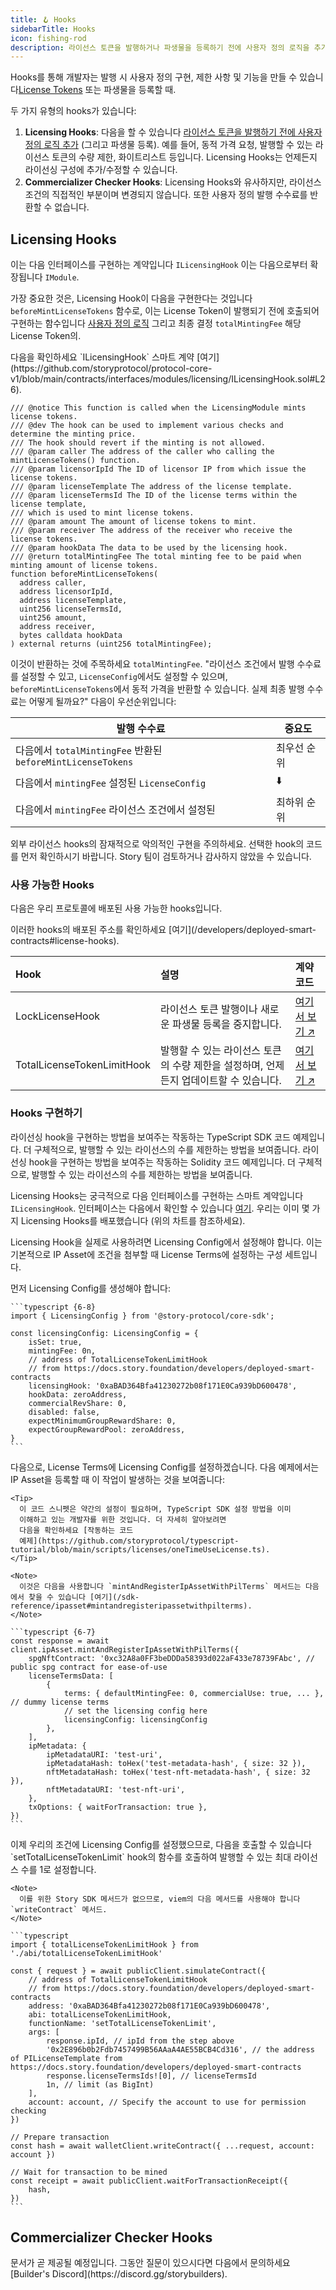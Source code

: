 ```yaml
---
title: 🪝 Hooks
sidebarTitle: Hooks
icon: fishing-rod
description: 라이선스 토큰을 발행하거나 파생물을 등록하기 전에 사용자 정의 로직을 추가합니다.
---
```


Hooks를 통해 개발자는 발행 시 사용자 정의 구현, 제한 사항 및 기능을 만들 수 있습니다[License Tokens](/concepts/licensing-module/license-token) 또는 파생물을 등록할 때.

두 가지 유형의 hooks가 있습니다:

1. **Licensing Hooks**: 다음을 할 수 있습니다 [라이선스 토큰을 발행하기 전에 사용자 정의 로직 추가](/concepts/licensing-module/license-config#logic-that-is-possible-with-license-config) (그리고 파생물 등록). 예를 들어, 동적 가격 요청, 발행할 수 있는 라이선스 토큰의 수량 제한, 화이트리스트 등입니다. Licensing Hooks는 언제든지 라이선싱 구성에 추가/수정할 수 있습니다.
2. **Commercializer Checker Hooks**: Licensing Hooks와 유사하지만, 라이선스 조건의 직접적인 부분이며 변경되지 않습니다. 또한 사용자 정의 발행 수수료를 반환할 수 없습니다.

## Licensing Hooks

이는 다음 인터페이스를 구현하는 계약입니다 `ILicensingHook` 이는 다음으로부터 확장됩니다 `IModule`.

가장 중요한 것은, Licensing Hook이 다음을 구현한다는 것입니다 `beforeMintLicenseTokens` 함수로, 이는 License Token이 발행되기 전에 호출되어 구현하는 함수입니다 [사용자 정의 로직](/concepts/licensing-module/license-config#logic-that-is-possible-with-license-config) 그리고 최종 결정 `totalMintingFee` 해당 License Token의.

<Note>
  다음을 확인하세요 `ILicensingHook` 스마트 계약
  [여기](https://github.com/storyprotocol/protocol-core-v1/blob/main/contracts/interfaces/modules/licensing/ILicensingHook.sol#L26).
</Note>

```solidity ILicensingHook.sol
/// @notice This function is called when the LicensingModule mints license tokens.
/// @dev The hook can be used to implement various checks and determine the minting price.
/// The hook should revert if the minting is not allowed.
/// @param caller The address of the caller who calling the mintLicenseTokens() function.
/// @param licensorIpId The ID of licensor IP from which issue the license tokens.
/// @param licenseTemplate The address of the license template.
/// @param licenseTermsId The ID of the license terms within the license template,
/// which is used to mint license tokens.
/// @param amount The amount of license tokens to mint.
/// @param receiver The address of the receiver who receive the license tokens.
/// @param hookData The data to be used by the licensing hook.
/// @return totalMintingFee The total minting fee to be paid when minting amount of license tokens.
function beforeMintLicenseTokens(
  address caller,
  address licensorIpId,
  address licenseTemplate,
  uint256 licenseTermsId,
  uint256 amount,
  address receiver,
  bytes calldata hookData
) external returns (uint256 totalMintingFee);
```

이것이 반환하는 것에 주목하세요 `totalMintingFee`. "라이선스 조건에서 발행 수수료를 설정할 수 있고, `LicenseConfig`에서도 설정할 수 있으며, `beforeMintLicenseTokens`에서 동적 가격을 반환할 수 있습니다. 실제 최종 발행 수수료는 어떻게 될까요?" 다음이 우선순위입니다:

| 발행 수수료                                               | 중요도    |
| ---------------------------------------------------- | ------ |
| 다음에서 `totalMintingFee` 반환된 `beforeMintLicenseTokens` | 최우선 순위 |
| 다음에서 `mintingFee` 설정된 `LicenseConfig`                | ⬇️     |
| 다음에서 `mintingFee` 라이선스 조건에서 설정된                      | 최하위 순위 |

<Warning>
  외부 라이선스 hooks의 잠재적으로 악의적인 구현을 주의하세요.
  선택한 hook의 코드를 먼저 확인하시기 바랍니다. Story 팀이 검토하거나
  감사하지 않았을 수 있습니다.
</Warning>

### 사용 가능한 Hooks

다음은 우리 프로토콜에 배포된 사용 가능한 hooks입니다.

<Info>
  이러한 hooks의 배포된 주소를 확인하세요 [여기](/developers/deployed-smart-contracts#license-hooks).
</Info>

| Hook                       | 설명                                                | 계약 코드                                                                                                                        |
| :------------------------- | :------------------------------------------------ | :--------------------------------------------------------------------------------------------------------------------------- |
| LockLicenseHook            | 라이선스 토큰 발행이나 새로운 파생물 등록을 중지합니다.                   | [여기서 보기 ↗️](https://github.com/storyprotocol/protocol-periphery-v1/blob/main/contracts/hooks/LockLicenseHook.sol)            |
| TotalLicenseTokenLimitHook | 발행할 수 있는 라이선스 토큰의 수량 제한을 설정하며, 언제든지 업데이트할 수 있습니다. | [여기서 보기 ↗️](https://github.com/storyprotocol/protocol-periphery-v1/blob/main/contracts/hooks/TotalLicenseTokenLimitHook.sol) |

### Hooks 구현하기

<CardGroup cols={2}>
  <Card title="SDK Code Example" href="https://github.com/storyprotocol/typescript-tutorial/blob/main/scripts/licenses/oneTimeUseLicense.ts" icon="code">
    라이선싱 hook을 구현하는 방법을 보여주는 작동하는 TypeScript SDK 코드 예제입니다.
    더 구체적으로, 발행할 수 있는 라이선스의 수를 제한하는 방법을 보여줍니다.
  </Card>

  <Card title="Solidity Code Example" href="https://github.com/storyprotocol/protocol-periphery-v1/blob/main/test/hooks/TotalLicenseTokenLimitHook.t.sol" icon="code">
    라이선싱 hook을 구현하는 방법을 보여주는 작동하는 Solidity 코드 예제입니다.
    더 구체적으로, 발행할 수 있는 라이선스의 수를 제한하는 방법을 보여줍니다.
  </Card>
</CardGroup>

Licensing Hooks는 궁극적으로 다음 인터페이스를 구현하는 스마트 계약입니다 `ILicensingHook`. 인터페이스는 다음에서 확인할 수 있습니다 [여기](https://github.com/storyprotocol/protocol-periphery-v1/blob/main/contracts/interfaces/ILicensingHook.sol). 우리는 이미 몇 가지 Licensing Hooks를 배포했습니다 (위의 차트를 참조하세요).

Licensing Hook을 실제로 사용하려면 Licensing Config에서 설정해야 합니다. 이는 기본적으로 IP Asset에 조건을 첨부할 때 License Terms에 설정하는 구성 세트입니다.

<Steps>
  <Step title="Create Licensing Config">
    먼저 Licensing Config를 생성해야 합니다:

    ```typescript {6-8}
    import { LicensingConfig } from '@story-protocol/core-sdk';

    const licensingConfig: LicensingConfig = {
        isSet: true,
        mintingFee: 0n,
        // address of TotalLicenseTokenLimitHook
        // from https://docs.story.foundation/developers/deployed-smart-contracts
        licensingHook: '0xaBAD364Bfa41230272b08f171E0Ca939bD600478',
        hookData: zeroAddress,
        commercialRevShare: 0,
        disabled: false,
        expectMinimumGroupRewardShare: 0,
        expectGroupRewardPool: zeroAddress,
    }
    ```
  </Step>

  <Step title="Set the Licensing Config">
    다음으로, License Terms에 Licensing Config를 설정하겠습니다. 다음 예제에서는 IP Asset을 등록할 때 이 작업이 발생하는 것을 보여줍니다:

    <Tip>
      이 코드 스니펫은 약간의 설정이 필요하며, TypeScript SDK 설정 방법을 이미
      이해하고 있는 개발자를 위한 것입니다. 더 자세히 알아보려면
      다음을 확인하세요 [작동하는 코드
      예제](https://github.com/storyprotocol/typescript-tutorial/blob/main/scripts/licenses/oneTimeUseLicense.ts).
    </Tip>

    <Note>
      이것은 다음을 사용합니다 `mintAndRegisterIpAssetWithPilTerms` 메서드는 다음에서 찾을 수 있습니다 [여기](/sdk-reference/ipasset#mintandregisteripassetwithpilterms).
    </Note>

    ```typescript {6-7}
    const response = await client.ipAsset.mintAndRegisterIpAssetWithPilTerms({
        spgNftContract: '0xc32A8a0FF3beDDDa58393d022aF433e78739FAbc', // public spg contract for ease-of-use
        licenseTermsData: [
            {
                terms: { defaultMintingFee: 0, commercialUse: true, ... }, // dummy license terms
                // set the licensing config here
                licensingConfig: licensingConfig
            },
        ],
        ipMetadata: {
            ipMetadataURI: 'test-uri',
            ipMetadataHash: toHex('test-metadata-hash', { size: 32 }),
            nftMetadataHash: toHex('test-nft-metadata-hash', { size: 32 }),
            nftMetadataURI: 'test-nft-uri',
        },
        txOptions: { waitForTransaction: true },
    })
    ```
  </Step>

  <Step title="Set the Limit to 1">
    이제 우리의 조건에 Licensing Config를 설정했으므로, 다음을 호출할 수 있습니다 `setTotalLicenseTokenLimit` hook의 함수를 호출하여 발행할 수 있는 최대 라이선스 수를 1로 설정합니다.

    <Note>
      이를 위한 Story SDK 메서드가 없으므로, viem의 다음 메서드를 사용해야 합니다 `writeContract` 메서드.
    </Note>

    ```typescript
    import { totalLicenseTokenLimitHook } from './abi/totalLicenseTokenLimitHook'

    const { request } = await publicClient.simulateContract({
        // address of TotalLicenseTokenLimitHook
        // from https://docs.story.foundation/developers/deployed-smart-contracts
        address: '0xaBAD364Bfa41230272b08f171E0Ca939bD600478',
        abi: totalLicenseTokenLimitHook,
        functionName: 'setTotalLicenseTokenLimit',
        args: [
            response.ipId, // ipId from the step above
            '0x2E896b0b2Fdb7457499B56AAaA4AE55BCB4Cd316', // the address of PILicenseTemplate from https://docs.story.foundation/developers/deployed-smart-contracts
            response.licenseTermsIds![0], // licenseTermsId
            1n, // limit (as BigInt)
        ],
        account: account, // Specify the account to use for permission checking
    })

    // Prepare transaction
    const hash = await walletClient.writeContract({ ...request, account: account })

    // Wait for transaction to be mined
    const receipt = await publicClient.waitForTransactionReceipt({
        hash,
    })
    ```
  </Step>
</Steps>

## Commercializer Checker Hooks

<Warning>
  문서가 곧 제공될 예정입니다. 그동안 질문이 있으시다면 다음에서 문의하세요 [Builder's Discord](https://discord.gg/storybuilders).
</Warning>
